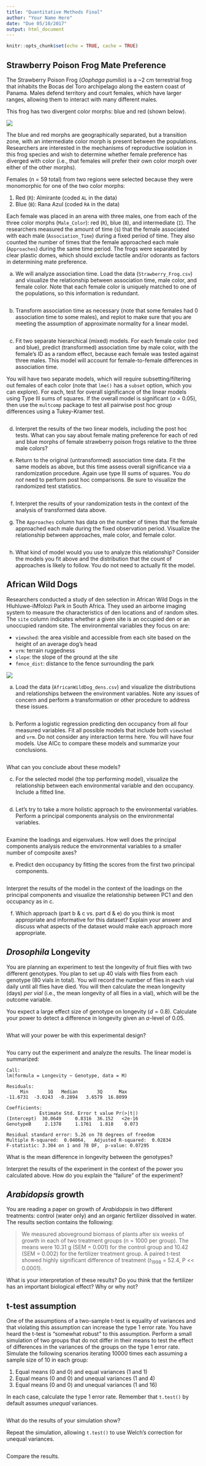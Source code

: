 ```yaml
---
title: "Quantitative Methods Final"
author: "Your Name Here"
date: "Due 05/10/2017"
output: html_document
---
```


```r

knitr::opts_chunk$set(echo = TRUE, cache = TRUE)

```

## Strawberry Poison Frog Mate Preference

The Strawberry Poison Frog (*Oophaga pumilio*) is a ~2 cm terrestrial frog that inhabits the Bocas del Toro archipelago along the eastern coast of Panama. Males defend territory and court females, which have larger ranges, allowing them to interact with many different males.

This frog has two divergent color morphs: blue and red (shown below).

![](https://static.inaturalist.org/photos/34042/medium.JPG?1401921860)

The blue and red morphs are geographically separated, but a transition zone, with an intermediate color morph is present between the populations. Researchers are interested in the mechanisms of reproductive isolation in this frog species and wish to determine whether female preference has diverged with color (i.e., that females will prefer their own color morph over either of the other morphs).

Females (n = 59 total) from two regions were selected because they were monomorphic for one of the two color morphs:

1. Red (`R`): Almirante (coded `AL` in the data)
2. Blue (`B`): Rana Azul (coded `RA` in the data)

Each female was placed in an arena with three males, one from each of the three color morphs (`Male_Color`): red (`R`), blue (`B`), and intermediate (`I`). The researchers measured the amount of time (s) that the female associated with each male (`Association_Time`) during a fixed period of time. They also counted the number of times that the female approached each male (`Approaches`) during the same time period. The frogs were separated by clear plastic domes, which should exclude tactile and/or odorants as factors in determining mate preference.

a. We will analyze association time. Load the data (`Strawberry_Frog.csv`) and visualize the relationship between association time, male color, and female color. Note that each female color is uniquely matched to one of the populations, so this information is redundant.

```r

```

b. Transform association time as necessary (note that some females had 0 association time to some males), and replot to make sure that you are meeting the assumption of approximate normality for a linear model.

```r

```

c. Fit two separate hierarchical (mixed) models. For each female color (red and blue), predict (transformed) association time by male color, with the female's ID as a random effect, because each female was tested against three males. This model will account for female-to-female differences in association time.

You will have two separate models, which will require subsetting/filtering out females of each color (note that `lme()` has a `subset` option, which you can explore). For each, test for overall significance of the linear models using Type III sums of squares. If the overall model is significant ($\alpha$ = 0.05), then use the `multcomp` package to test all pairwise post hoc group differences using a Tukey-Kramer test.

```r

```

d. Interpret the results of the two linear models, including the post hoc tests. What can you say about female mating preference for each of red and blue morphs of female strawberry poison frogs relative to the three male colors?

> 

e. Return to the original (untransformed) association time data. Fit the same models as above, but this time assess overall significance via a randomization procedure. Again use type III sums of squares. You *do not* need to perform post hoc comparisons. Be sure to visualize the randomized test statistics.

```r

```

f. Interpret the results of your randomization tests in the context of the analysis of transformed data above.

> 

g. The `Approaches` column has data on the number of times that the female approached each male during the fixed observation period. Visualize the relationship between approaches, male color, and female color.

```r

```

h. What kind of model would you use to analyze this relationship? Consider the models you fit above and the distribution that the count of approaches is likely to follow. You do not need to actually fit the model.

> 

## African Wild Dogs

Researchers conducted a study of den selection in African Wild Dogs in the Hluhluwe-iMfolozi Park in South Africa. They used an airborne imaging system to measure the characteristics of den locations and of random sites. The `site` column indicates whether a given site is an occupied den or an unoccupied random site. The environmental variables they focus on are:

- `viewshed`: the area visible and accessible from each site based on the height of an average dog's head
- `vrm`: terrain ruggedness 
- `slope`: the slope of the ground at the site
- `fence_dist`: distance to the fence surrounding the park


<div style="width:450px">
![](https://c402277.ssl.cf1.rackcdn.com/photos/10341/images/hero_small/wild_dogs-web.jpg?1447180370)
</div>

a. Load the data (`AfricanWildDog_dens.csv`) and visualize the distributions and relationships between the environment variables. Note any issues of concern and perform a transformation or other procedure to address these issues. 

```r

```

> 

b. Perform a logistic regression predicting den occupancy from all four measured variables. Fit all possible models that include both `viewshed` and `vrm`. Do not consider any interaction terms here. You will have four models. Use AICc to compare these models and summarize your conclusions. 

```r

```

What can you conclude about these models?

> 

c. For the selected model (the top performing model), visualize the relationship between each environmental variable and den occupancy. Include a fitted line. 

``` r

```

d. Let's try to take a more holistic approach to the environmental variables. Perform a principal components analysis on the environmental variables.

```r

```

Examine the loadings and eigenvalues. How well does the principal components analysis reduce the environmental variables to a smaller number of composite axes?

> 

e. Predict den occupancy by fitting the scores from the first two principal components.

```r

```

Interpret the results of the model in the context of the loadings on the principal components and visualize the relationship between PC1 and den occupancy as in c. 

> 

f. Which approach (part b & c vs. part d & e) do you think is most appropriate and informative for this dataset? Explain your answer and discuss what aspects of the dataset would make each approach more appropriate.

> 

## *Drosophila* Longevity

You are planning an experiment to test the longevity of fruit flies with two different genotypes. You plan to set up 40 vials with flies from each genotype (80 vials in total). You will record the number of flies in each vial daily until all flies have died. You will then calculate the mean longevity (days) *per vial* (i.e., the mean longevity of all flies in a vial), which will be the outcome variable.

You expect a large effect size of genotype on longevity ($d = 0.8$). Calculate your power to detect a difference in longevity given an $\alpha$-level of 0.05.

```r

```

What will your power be with this experimental design?

> 

```r

```

You carry out the experiment and analyze the results. The linear model is summarized:

```
Call:
lm(formula = Longevity ~ Genotype, data = M)

Residuals:
     Min       1Q   Median       3Q      Max 
-11.6731  -3.0243  -0.2894   3.6579  16.8099 

Coefficients:
            Estimate Std. Error t value Pr(>|t|)
(Intercept)  30.0649     0.8316  36.152   <2e-16
GenotypeB     2.1378     1.1761   1.818    0.073

Residual standard error: 5.26 on 78 degrees of freedom
Multiple R-squared:  0.04064,	Adjusted R-squared:  0.02834 
F-statistic: 3.304 on 1 and 78 DF,  p-value: 0.07295
```
What is the mean difference in longevity between the genotypes?

> 

Interpret the results of the experiment in the context of the power you calculated above. How do you explain the "failure" of the experiment?

> 

## *Arabidopsis* growth

You are reading a paper on growth of *Arabidopsis* in two different treatments: control (water only) and an organic fertilizer dissolved in water. The results section contains the following:

> We measured aboveground biomass of plants after six weeks of growth in each of two treatment groups (n = 1000 per group). The means were 10.31 g (SEM = 0.001) for the control group and 10.42 (SEM = 0.002) for the fertilizer treatment group. A paired t-test showed highly significant difference of treatment ($t_{1998}$ = 52.4, P << 0.0001).

What is your interpretation of these results? Do you think that the fertilizer has an important biological effect? Why or why not?

> 

## t-test assumption

One of the assumptions of a two-sample t-test is equality of variances and that violating this assumption can increase the type 1 error rate. You have heard the t-test is "somewhat robust" to this assumption. Perform a small simulation of two groups that do not differ in their means to test the effect of differences in the variances of the groups on the type 1 error rate. Simulate the following scenarios iterating 10000 times each assuming a sample size of 10 in each group:

1) Equal means (0 and 0) and equal variances (1 and 1)
2) Equal means (0 and 0) and unequal variances (1 and 4)
3) Equal means (0 and 0) and unequal variances (1 and 16)

In each case, calculate the type 1 error rate. Remember that `t.test()` by default assumes *unequal* variances.

```r

```

What do the results of your simulation show?

> 

Repeat the simulation, allowing `t.test()` to use Welch's correction for unequal variances.

```r

```


Compare the results.

> 
